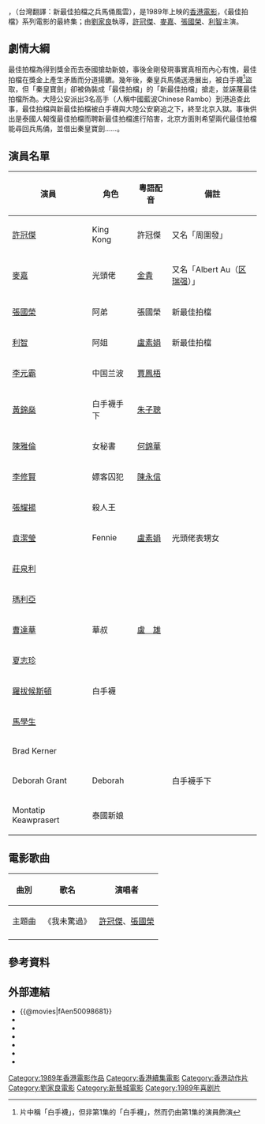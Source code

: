 {{unreferenced|time=2009-6-7}}
{{Infobox Film
| name           = 新最佳拍檔
| original_name  = ''{{lang|en|Aces Go Places V - The Terracotta Hit}}''
| image          = The Terracotta Hit.jpg
| image_size     = 
| caption        = DVD封面
| director       = [[劉家良|劉家良]]
| producer       = [[麥嘉|麥嘉]]
| producer_2     = 陳樹幟、劉國瑜
| writer         = 曾國賜
| starring       = [[許冠傑|許冠傑]]<br/>[[麥嘉|麥嘉]]<br/>[[張國榮|張國榮]]<br/>[[利智|利智]]<br/>[[李元霸|李元霸]]<br/>[[黃錦燊|黃錦燊]]<br/>[[陳雅倫|陳雅倫]]
| music          = [[魯世傑|魯世傑]]、[[泰迪羅賓|泰迪羅賓]]
| maintheme      = 〈我未驚過〉／[[許冠傑|許冠傑]]、[[張國榮|張國榮]]
| cinematography = [[陳仲秋|陳仲秋]]
| editing        = [[黃銘林|黃銘林]]
| studio         = 新藝城企業有限公司
| distributor    = [[新藝城|新藝城]]
| released       = {{BHKG}}：{{film date|1989|1|28}}{{TWN}}：{{start date|1989|2|6}}
| runtime        = 103分鐘
| country        = {{BHKG}}
| language       = [[粵語|粵語]]
| budget         = 
| gross          = 香港：HK $20,032,206
| preceded_by    = 《[[最佳拍檔之千里救差婆|最佳拍檔之千里救差婆]]》
| followed_by    = 
| website        = 
| amg_id         = 1:267989
| imdb_id        = tt0098681
| tw_name        = 《新最佳拍檔之兵馬俑風雲》
}}

{{engname|《新最佳拍檔》|''Aces Go Places V''}}，（台灣翻譯：新最佳拍檔之兵馬俑風雲），是1989年上映的[[香港電影|香港電影]]，《最佳拍檔》系列電影的最終集；由[[劉家良|劉家良]]執導，[[許冠傑|許冠傑]]、[[麥嘉|麥嘉]]、[[張國榮|張國榮]]、[[利智|利智]]主演。

== 劇情大綱 ==
最佳拍檔為得到獎金而去泰國搶劫新娘，事後金剛發現事實真相而內心有愧，最佳拍檔在獎金上產生矛盾而分道揚鑣。幾年後，秦皇兵馬俑送港展出，被白手襪<ref>片中稱「白手襪」，但非第1集的「白手襪」，然而仍由第1集的演員飾演</ref>盜取，但「秦皇寶劍」卻被偽裝成「最佳拍檔」的「新最佳拍檔」搶走，並誣蔑最佳拍檔所為。大陸公安派出3名高手（人稱中國藍波Chinese Rambo）到港追查此事，最佳拍檔與新最佳拍檔被白手襪與大陸公安窮追之下，終至北京入獄。事後供出是泰國人報復最佳拍檔而聘新最佳拍檔進行陷害，北京方面則希望兩代最佳拍檔能尋回兵馬俑，並借出秦皇寶劍……。

== 演員名單 ==
{| class="wikitable" 
|- 
! 演員 || 角色 || 粵語配音 || 備註
|- 
| [[許冠傑|許冠傑]] || King Kong || 許冠傑|| 又名「周圍發」 
|-
| [[麥嘉|麥嘉]] || 光頭佬  || [[金貴|金貴]]|| 又名「Albert Au（[[區瑞強|区瑞强]]）」
|-
| [[張國榮|張國榮]] || 阿弟 || 張國榮 || 新最佳拍檔
|-
| [[利智|利智]] || 阿姐 || [[盧素娟|盧素娟]] || 新最佳拍檔
|-
| [[李元霸|李元霸]] || 中国兰波 || [[賈鳳梧|賈鳳梧]]  || 
|-
| [[黃錦燊|黃錦燊]] || 白手襪手下 || [[朱子聰|朱子聰]]  ||  
|-
| [[陳雅倫|陳雅倫]] || 女秘書 || [[何錦華|何錦華]] ||
|-
| [[李修賢|李修賢]] || 嫖客囚犯 ||  [[陳永信|陳永信]] ||
|-
| [[張耀揚|張耀揚]] || 殺人王 ||   ||
|-
| [[袁潔瑩|袁潔瑩]] || Fennie ||[[盧素娟|盧素娟]] || 光頭佬表甥女
|- 
| [[莊泉利|莊泉利]] ||  ||    ||
|-
| [[瑪俐亞|瑪利亞]] ||  ||    ||
|-
| [[曹達華|曹達華]] || 華叔 || [[盧雄|盧　雄]] ||
|-
| [[夏志珍|夏志珍]] ||  ||   ||
|-
| [[羅拔候斯頓|羅拔候斯頓]] || 白手襪 ||    ||
|-
| [[馬學生|馬學生]] ||  ||   ||
|-
| Brad Kerner || ||   ||
|-
| Deborah Grant || Deborah  ||  ||白手襪手下 
|-
| Montatip Keawprasert || 泰國新娘 ||   ||
|}

== 電影歌曲 ==
{| class="wikitable"
! 曲別 !! 歌名 !! 演唱者
|-
|主題曲||《我未驚過》||[[許冠傑|許冠傑]]、[[張國榮|張國榮]]
|-
|}

== 參考資料 ==
{{reflist}}

== 外部連結 ==
*{{@movies|fAen50098681}}
*{{douban}}
*{{Mtime|22235}}
*{{Amg movie|267989}}
*{{rotten-tomatoes|xin-zuijia-paidang}}
*{{hkmdb title|7216}}
*{{imdb title|0098681}}

{{最佳拍檔系列}}
{{許冠傑}}
{{刘家良}}
[[Category:1989年香港電影作品|Category:1989年香港電影作品]]
[[Category:香港續集電影|Category:香港續集電影]]
[[Category:香港动作片|Category:香港动作片]]
[[Category:劉家良電影|Category:劉家良電影]]
[[Category:新藝城電影|Category:新藝城電影]]
[[Category:1989年喜剧片|Category:1989年喜剧片]]